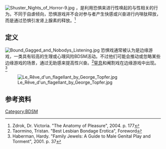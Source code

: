 [[File:Shuster_Nights_of_Horror-9.jpg|thumb]]
{{vgname2|恐惧游戏|en=Fear play}}，是利用恐惧来进行性唤起的与性相关的行为。不同于自虐倾向，恐惧游戏并不会对参与者产生快感或兴奋进行内啡肽释放，而是通过恐惧引发肾上腺素的释放。<ref>Zdrok, Dr. Victoria. "The Anatomy of Pleasure", 2004. p. 177</ref>
==定义==
[[File:Bound_Gagged_and_Nobodys_Listening.jpg|thumb]]
恐惧戏通常被认为是边缘游戏，一类具有较高的生理或心理风险BDSM活动。不过他们可能会推动或忽略某些边缘游戏的场景，通过无助感来提高性兴奋。<ref>Taormino, Tristan. "Best Lesbian Bondage Erotica", Foreword</ref>[[窒息|窒息]]和阉割戏在边缘游戏中出现。<ref>Haberman, Hardy. "Family Jewels: A Guide to Male Genital Play and Torment", 2001. p. 37</ref>

[[File:Le_Rêve_d'un_flagellant_by_George_Topfer.jpg|thumb]]

==参考资料==
{{reflist}}

{{BDSM}}
[[Category:BDSM|Category:BDSM]]
